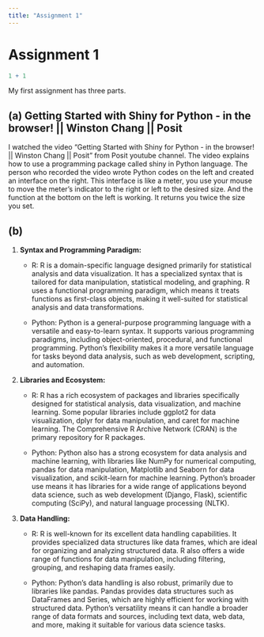 ```yaml
---
title: "Assignment 1"
---
```


# Assignment 1

```r
1 + 1
```

My first assignment has three parts.

## (a) Getting Started with Shiny for Python - in the browser! \|\| Winston Chang \|\| Posit

I watched the video "Getting Started with Shiny for Python - in the browser! \|\| Winston Chang \|\| Posit" from Posit youtube channel. The video explains how to use a programming package called shiny in Python language. The person who recorded the video wrote Python codes on the left and created an interface on the right. This interface is like a meter, you use your mouse to move the meter's indicator to the right or left to the desired size. And the function at the bottom on the left is working. It returns you twice the size you set.

## (b)

1.  **Syntax and Programming Paradigm:**

    -   R: R is a domain-specific language designed primarily for statistical analysis and data visualization. It has a specialized syntax that is tailored for data manipulation, statistical modeling, and graphing. R uses a functional programming paradigm, which means it treats functions as first-class objects, making it well-suited for statistical analysis and data transformations.

    -   Python: Python is a general-purpose programming language with a versatile and easy-to-learn syntax. It supports various programming paradigms, including object-oriented, procedural, and functional programming. Python's flexibility makes it a more versatile language for tasks beyond data analysis, such as web development, scripting, and automation.

2.  **Libraries and Ecosystem:**

    -   R: R has a rich ecosystem of packages and libraries specifically designed for statistical analysis, data visualization, and machine learning. Some popular libraries include ggplot2 for data visualization, dplyr for data manipulation, and caret for machine learning. The Comprehensive R Archive Network (CRAN) is the primary repository for R packages.

    -   Python: Python also has a strong ecosystem for data analysis and machine learning, with libraries like NumPy for numerical computing, pandas for data manipulation, Matplotlib and Seaborn for data visualization, and scikit-learn for machine learning. Python's broader use means it has libraries for a wide range of applications beyond data science, such as web development (Django, Flask), scientific computing (SciPy), and natural language processing (NLTK).

3.  **Data Handling:**

    -   R: R is well-known for its excellent data handling capabilities. It provides specialized data structures like data frames, which are ideal for organizing and analyzing structured data. R also offers a wide range of functions for data manipulation, including filtering, grouping, and reshaping data frames easily.

    -   Python: Python's data handling is also robust, primarily due to libraries like pandas. Pandas provides data structures such as DataFrames and Series, which are highly efficient for working with structured data. Python's versatility means it can handle a broader range of data formats and sources, including text data, web data, and more, making it suitable for various data science tasks.
